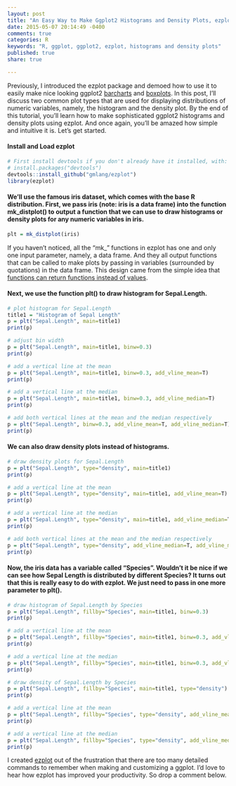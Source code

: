 ```yaml
---
layout: post
title: "An Easy Way to Make Ggplot2 Histograms and Density Plots, ezplot - Part 3"
date: 2015-05-07 20:14:49 -0400
comments: true
categories: R
keywords: "R, ggplot, ggplot2, ezplot, histograms and density plots"
published: true
share: true

---
```


Previously, I introduced the ezplot package and demoed how to use it to easily make nice looking ggplot2 [barcharts](http://masterr.org/r/an-easy-way-to-make-ggplot2-plots-ezplot-part1/) and [boxplots](http://masterr.org/r/an-easy-way-to-make-ggplot2-boxplots-ezplot-part2/). In this post, I'll discuss two common plot types that are used for displaying distributions of numeric variables, namely, the histogram and the density plot. By the end of this tutorial, you'll learn how to make sophisticated ggplot2 histograms and density plots using ezplot. And once again, you'll be amazed how simple and intuitive it is. Let's get started.

#### Install and Load ezplot
```r
# First install devtools if you don't already have it installed, with:
# install.packages("devtools")
devtools::install_github("gmlang/ezplot")
library(ezplot)
```

#### We'll use the famous iris dataset, which comes with the base R distribution. First, we pass iris (note: iris is a data frame) into the function mk_distplot() to output a function that we can use to draw histograms or density plots for any numeric variables in iris. 
```r
plt = mk_distplot(iris)
```

If you haven't noticed, all the "mk_" functions in ezplot has one and only one input parameter, namely, a data frame. And they all output functions that can be called to make plots by passing in variables (surrounded by quotations) in the data frame. This design came from the simple idea that [functions can return functions instead of values](http://masterr.org/r/functions-that-return-functions-part-2/). 

#### Next, we use the function plt() to draw histogram for Sepal.Length.
```r
# plot histogram for Sepal.Length
title1 = "Histogram of Sepal Length"
p = plt("Sepal.Length", main=title1)
print(p)

# adjust bin width
p = plt("Sepal.Length", main=title1, binw=0.3)
print(p)

# add a vertical line at the mean
p = plt("Sepal.Length", main=title1, binw=0.3, add_vline_mean=T)
print(p)

# add a vertical line at the median
p = plt("Sepal.Length", main=title1, binw=0.3, add_vline_median=T)
print(p)

# add both vertical lines at the mean and the median respectively
p = plt("Sepal.Length", binw=0.3, add_vline_mean=T, add_vline_median=T)
print(p)
```

#### We can also draw density plots instead of histograms.
```r
# draw density plots for Sepal.Length
p = plt("Sepal.Length", type="density", main=title1)
print(p)

# add a vertical line at the mean
p = plt("Sepal.Length", type="density", main=title1, add_vline_mean=T)
print(p)

# add a vertical line at the median
p = plt("Sepal.Length", type="density", main=title1, add_vline_median=T)
print(p)

# add both vertical lines at the mean and the median respectively
p = plt("Sepal.Length", type="density", add_vline_median=T, add_vline_mean=T)
print(p)
```

#### Now, the iris data has a variable called "Species". Wouldn't it be nice if we can see how Sepal Length is distributed by different Species? It turns out that this is really easy to do with ezplot. We just need to pass in one more parameter to plt().
```r
# draw histogram of Sepal.Length by Species
p = plt("Sepal.Length", fillby="Species", main=title1, binw=0.3)
print(p)

# add a vertical line at the mean
p = plt("Sepal.Length", fillby="Species", main=title1, binw=0.3, add_vline_mean=T)
print(p)

# add a vertical line at the median
p = plt("Sepal.Length", fillby="Species", main=title1, binw=0.3, add_vline_median=T)
print(p)

# draw density of Sepal.Length by Species
p = plt("Sepal.Length", fillby="Species", main=title1, type="density")
print(p)

# add a vertical line at the mean
p = plt("Sepal.Length", fillby="Species", type="density", add_vline_mean=T)
print(p)

# add a vertical line at the median
p = plt("Sepal.Length", fillby="Species", type="density", add_vline_median=T)
print(p)
```

I created [ezplot](https://github.com/gmlang/ezplot) out of the frustration that there are too many detailed commands to remember when making and customizing a ggplot. I'd love to hear how ezplot has improved your productivity. So drop a comment below.